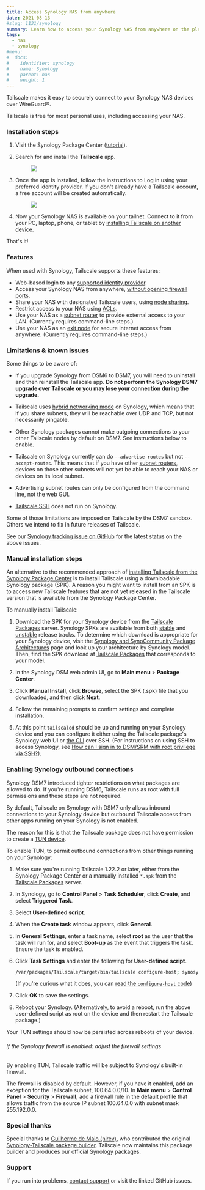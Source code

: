 ```yaml
---
title: Access Synology NAS from anywhere
date: 2021-08-13
#slug: 1131/synology
summary: Learn how to access your Synology NAS from anywhere on the planet with Tailscale.
tags:
  - nas
  - synology
#menu:
#  docs:
#    identifier: synology
#    name: Synology
#    parent: nas
#    weight: 1
---
```


Tailscale makes it easy to securely connect to your
Synology NAS devices over WireGuard&reg;.

Tailscale is free for most personal uses, including accessing your NAS.

### Installation steps

1. Visit the Synology Package Center
   ([tutorial](https://kb.synology.com/en-sg/DSM/tutorial/How_to_install_applications_with_Package_Center)).

2. Search for and install the **Tailscale** app.

   <figure class="bordered shadow">
     <img src="/images/solutions/synology/synology-packagecenter.png" />
   </figure>

3. Once the app is installed, follow the instructions to Log in using your
   preferred identity provider. If you don't already have a Tailscale account,
   a free account will be created automatically.

   <figure class="bordered shadow">
     <img src="/images/solutions/synology/synology-login.png" />
   </figure>

4. Now your Synology NAS is available on your tailnet.
   Connect to it from your PC, laptop, phone, or tablet by [installing
   Tailscale on another device](https://tailscale.com/download).

That's it!

### Features

When used with Synology, Tailscale supports these features:

- Web-based login to any [supported identity
  provider](/kb/1013/sso-providers/).
- Access your Synology NAS from anywhere, [without
  opening firewall ports](/blog/how-nat-traversal-works/).
- Share your NAS with designated Tailscale users, using [node
  sharing](/kb/1084/sharing/).
- Restrict access to your NAS using [ACLs](/kb/1018/acls/).
- Use your NAS as a [subnet router](/kb/1019/subnets/) to provide
  external access to your LAN. (Currently requires command-line
  steps.)
- Use your NAS as an [exit node](/kb/1103/exit-nodes/) for secure
  Internet access from anywhere. (Currently requires command-line
  steps.)

### Limitations & known issues

Some things to be aware of:

- If you upgrade Synology from DSM6 to DSM7, you will need to uninstall and
  then reinstall the Tailscale app. **Do not perform the Synology DSM7 upgrade
  over Tailscale or you may lose your connection during the upgrade.**

- Tailscale uses [hybrid networking mode](/kb/1112/userspace-networking/)
  on Synology, which means that if you share subnets, they will be
  reachable over UDP and TCP, but not necessarily pingable.

- Other Synology packages cannot make outgoing connections to your other
  Tailscale nodes by default on DSM7. See instructions below to enable.

- Tailscale on Synology currently can do `--advertise-routes` but not
  `--accept-routes`. This means that if you have other [subnet routers](/kb/1019/subnets/),
  devices on those other subnets will not yet be able to reach your NAS or
  devices on its local subnet.

- Advertising subnet routes can only be configured from the command
  line, not the web GUI.

- [Tailscale SSH](/kb/1193/tailscale-ssh) does not run on Synology.

Some of those limitations are imposed on Tailscale by the DSM7
sandbox. Others we intend to fix in future releases of Tailscale.

See our [Synology tracking issue on GitHub](https://github.com/tailscale/tailscale/issues/1995)
for the latest status on the above issues.

### Manual installation steps

An alternative to the recommended approach of [installing Tailscale from the Synology Package Center](#installation-steps)
is to install Tailscale using a downloadable Synology package (SPK). A reason you might want to install from an SPK is to
access new Tailscale features that are not yet released in the Tailscale version that is available from the Synology
Package Center.

To manually install Tailscale:

1. Download the SPK for your Synology device from the [Tailscale Packages](https://pkgs.tailscale.com/) server.
   Synology SPKs are available from both [stable](https://pkgs.tailscale.com/stable/#spks) and
   [unstable](https://pkgs.tailscale.com/unstable/#spks) release tracks. To determine which download is appropriate for
   your Synology device, visit the [Synology and SynoCommunity Package Architectures][synology-architectures] page and look up
   your architecture by Synology model. Then, find the SPK download at [Tailscale Packages](https://pkgs.tailscale.com/)
   that corresponds to your model.

1. In the Synology DSM web admin UI, go to **Main menu** > **Package Center**.

1. Click **Manual Install**, click **Browse**, select the SPK (.spk) file that you downloaded, and then
   click **Next**.

1. Follow the remaining prompts to confirm settings and complete installation.

1. At this point `tailscaled` should be up and running on your Synology device and you can configure it either
   using the Tailscale package's Synology web UI or [the CLI](/kb/1080/cli/) over SSH. (For instructions on
   using SSH to access Synology, see [How can I sign in to DSM/SRM with root privilege via SSH?][synology-ssh]).

### Enabling Synology outbound connections

Synology DSM7 introduced tighter restrictions on what packages are
allowed to do. If you're running DSM6, Tailscale runs as root with
full permissions and these steps are not required.

By default, Tailscale on Synology with DSM7 only allows inbound
connections to your Synology device but outbound Tailscale access
from other apps running on your Synology is not enabled.

The reason for this is that the Tailscale package does not have permission
to create a [TUN device](https://en.wikipedia.org/wiki/TUN/TAP).

To enable TUN, to permit outbound connections from other things
running on your Synology:

1. Make sure you're running Tailscale 1.22.2 or later, either
   from the Synology Package Center or a manually installed `*.spk` from the
   [Tailscale Packages](https://pkgs.tailscale.com/) server.

1. In Synology, go to **Control Panel** > **Task Scheduler**, click **Create**, and select **Triggered Task**.

1. Select **User-defined script**.

1. When the **Create task** window appears, click **General**.

1. In **General Settings**, enter a task name, select **root** as the user that the task will run
   for, and select **Boot-up** as the event that triggers the task. Ensure the task is enabled.

1. Click **Task Settings** and enter the following for **User-defined script**.

   ```sh
   /var/packages/Tailscale/target/bin/tailscale configure-host; synosystemctl restart pkgctl-Tailscale.service
   ```

   (If you're curious what it does, you can [read the `configure-host` code](https://github.com/tailscale/tailscale/blob/main/cmd/tailscale/cli/configure-host.go))

1. Click **OK** to save the settings.

1. Reboot your Synology. (Alternatively, to avoid a reboot, run the
   above user-defined script as root on the device and then restart
   the Tailscale package.)

Your TUN settings should now be persisted across reboots of your device.

###### If the Synology firewall is enabled: adjust the firewall settings

By enabling TUN, Tailscale traffic will be subject to Synology's built-in firewall.

The firewall is disabled by default.
However, if you have it enabled, add an exception for the Tailscale subnet, 100.64.0.0/10.
In **Main menu** > **Control Panel** > **Security** > **Firewall**, add a firewall rule in the default profile that allows traffic from the source IP subnet 100.64.0.0 with subnet mask 255.192.0.0.

### Special thanks

Special thanks to [Guilherme de Maio (nirev)](https://github.com/nirev/), who contributed the
original [Synology-Tailscale package builder](https://github.com/tailscale/tailscale-synology).
Tailscale now maintains this package builder and produces our official
Synology packages.

### Support

If you run into problems, [contact support](/contact/support) or visit the
linked GitHub issues.

[synology-ssh]: https://kb.synology.com/en-id/DSM/tutorial/How_to_login_to_DSM_with_root_permission_via_SSH_Telnet
[synology-architectures]: https://github.com/SynoCommunity/spksrc/wiki/Synology-and-SynoCommunity-Package-Architectures
